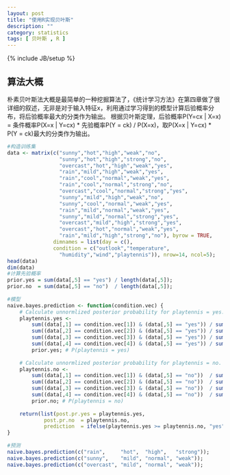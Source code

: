 ```yaml
---
layout: post
title: "使用R实现贝叶斯"
description: ""
category: statistics
tags: [ 贝叶斯 , R ]
---
```

{% include JB/setup %}



## 算法大概

朴素贝叶斯法大概是最简单的一种挖掘算法了，《统计学习方法》在第四章做了很详细的叙述，无非是对于输入特征x，利用通过学习得到的模型计算后验概率分布，将后验概率最大的分类作为输出。
根据贝叶斯定理，后验概率P(Y=cx | X=x) = 条件概率P(X=x | Y=cx) * 先验概率P(Y = ck) / P(X=x)，取P(X=x | Y=cx) * P(Y = ck)最大的分类作为输出。


```r
#构造训练集  
data <- matrix(c("sunny","hot","high","weak","no",  
                 "sunny","hot","high","strong","no",  
                 "overcast","hot","high","weak","yes",  
                 "rain","mild","high","weak","yes",  
                 "rain","cool","normal","weak","yes",  
                 "rain","cool","normal","strong","no",  
                 "overcast","cool","normal","strong","yes",  
                 "sunny","mild","high","weak","no",  
                 "sunny","cool","normal","weak","yes",  
                 "rain","mild","normal","weak","yes",  
                 "sunny","mild","normal","strong","yes",  
                 "overcast","mild","high","strong","yes",  
                 "overcast","hot","normal","weak","yes",  
                 "rain","mild","high","strong","no"), byrow = TRUE,  
               dimnames = list(day = c(),  
               condition = c("outlook","temperature",  
                 "humidity","wind","playtennis")), nrow=14, ncol=5);  
head(data)
dim(data)
#计算先验概率  
prior.yes = sum(data[,5] == "yes") / length(data[,5]);  
prior.no  = sum(data[,5] == "no")  / length(data[,5]);  
  
#模型  
naive.bayes.prediction <- function(condition.vec) {  
    # Calculate unnormlized posterior probability for playtennis = yes.  
    playtennis.yes <-  
        sum((data[,1] == condition.vec[1]) & (data[,5] == "yes")) / sum(data[,5] == "yes") * # P(outlook = f_1 | playtennis = yes)  
        sum((data[,2] == condition.vec[2]) & (data[,5] == "yes")) / sum(data[,5] == "yes") * # P(temperature = f_2 | playtennis = yes)  
        sum((data[,3] == condition.vec[3]) & (data[,5] == "yes")) / sum(data[,5] == "yes") * # P(humidity = f_3 | playtennis = yes)  
        sum((data[,4] == condition.vec[4]) & (data[,5] == "yes")) / sum(data[,5] == "yes") * # P(wind = f_4 | playtennis = yes)  
        prior.yes; # P(playtennis = yes)  
  
    # Calculate unnormlized posterior probability for playtennis = no.  
    playtennis.no <-  
        sum((data[,1] == condition.vec[1]) & (data[,5] == "no"))  / sum(data[,5] == "no")  * # P(outlook = f_1 | playtennis = no)  
        sum((data[,2] == condition.vec[2]) & (data[,5] == "no"))  / sum(data[,5] == "no")  * # P(temperature = f_2 | playtennis = no)  
        sum((data[,3] == condition.vec[3]) & (data[,5] == "no"))  / sum(data[,5] == "no")  * # P(humidity = f_3 | playtennis = no)  
        sum((data[,4] == condition.vec[4]) & (data[,5] == "no"))  / sum(data[,5] == "no")  * # P(wind = f_4 | playtennis = no)  
        prior.no; # P(playtennis = no)  
      
    return(list(post.pr.yes = playtennis.yes,  
            post.pr.no  = playtennis.no,  
            prediction  = ifelse(playtennis.yes >= playtennis.no, "yes", "no")));  
}  
  
#预测  
naive.bayes.prediction(c("rain",     "hot",  "high",   "strong"));  
naive.bayes.prediction(c("sunny",    "mild", "normal", "weak"));  
naive.bayes.prediction(c("overcast", "mild", "normal", "weak")); 
```





